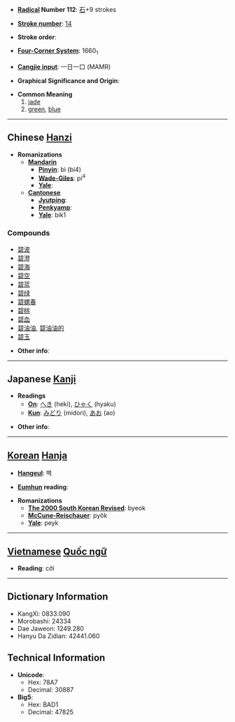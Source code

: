 * '''[[Wiktionary:Chinese radical index| Radical]] Number 112''': [[Wiktionary:Chinese radical index 石|石]]+9 strokes

* '''[[Wiktionary:Chinese total strokes index|Stroke number]]''': [[Wiktionary:Chinese total strokes index 14|14]]

* '''Stroke order''': 

* '''[[Wiktionary:Chinese four corner index|Four-Corner System]]''': 1660<sub>1</sub>

* '''[[Wiktionary:Chinese Cangjie index|Cangjie input]]''': 一日一口 (MAMR)

* '''Graphical Significance and Origin''': 

* '''Common Meaning'''
*# [[jade]]
*# [[green]], [[blue]]


----

== Chinese [[Hanzi]] ==

* '''Romanizations'''
** '''[[Mandarin]]'''
*** '''[[Pinyin]]''': bì (bi4)
*** '''[[Wade-Giles]]''': pi<sup>4</sup>
*** '''[[Yale]]''': 
** '''[[Cantonese]]'''
*** '''[[Jyutping]]''':
*** '''[[Penkyamp]]''': 
*** '''[[Yale]]''': bik1

===Compounds===
*[[碧波]]
*[[碧澄]]
*[[碧海]]
*[[碧空]]
*[[碧蓝]]
*[[碧绿]]
*[[碧螺春]]
*[[碧桃]]
*[[碧血]]
*[[碧油油]], [[碧油油的]]
*[[碧玉]]

* '''Other info''': 

----

== Japanese [[Kanji]] ==

* '''Readings'''
** '''[[On]]''': [[へき]] (heki), [[ひゃく]] (hyaku)
** '''[[Kun]]''': [[みどり]] (midori), [[あお]] (ao)

* '''Other info''':  

----

== [[Korean]] [[Hanja]] ==

* '''[[Hangeul]]''': 벽

* '''[[Eumhun]] reading''': 

* '''Romanizations'''
** '''[[The 2000 South Korean Revised Romanization|The 2000 South Korean Revised]]''': byeok
** '''[[McCune-Reischauer]]''': pyŏk
** '''[[Yale]]''': peyk


----

== [[Vietnamese]] [[Quốc ngữ]] ==

* '''Reading''': cời

----

== Dictionary Information ==

* KangXi: 0833.090
* Morobashi: 24334
* Dae Jaweon: 1249.280
* Hanyu Da Zidian: 42441.060

== Technical Information ==

* '''Unicode''':
** Hex: 78A7
** Decimal: 30887
* '''Big5''':
** Hex: BAD1
** Decimal: 47825